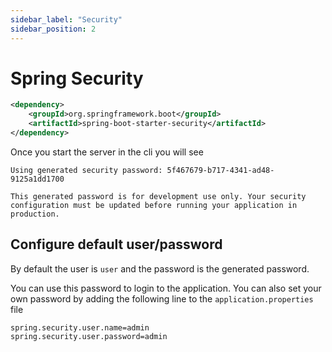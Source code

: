 ```yaml
---
sidebar_label: "Security"
sidebar_position: 2
---
```


# Spring Security

```xml title="pom.xml"
<dependency>
    <groupId>org.springframework.boot</groupId>
    <artifactId>spring-boot-starter-security</artifactId>
</dependency>
```
Once you start the server in the cli you will see

```shell
Using generated security password: 5f467679-b717-4341-ad48-9125a1dd1700

This generated password is for development use only. Your security configuration must be updated before running your application in production.
```

## Configure default user/password

By default the user is `user` and the password is the generated password.

You can use this password to login to the application. You can also set your own password by adding the following line to the `application.properties` file

```properties title="application.properties"
spring.security.user.name=admin
spring.security.user.password=admin
```